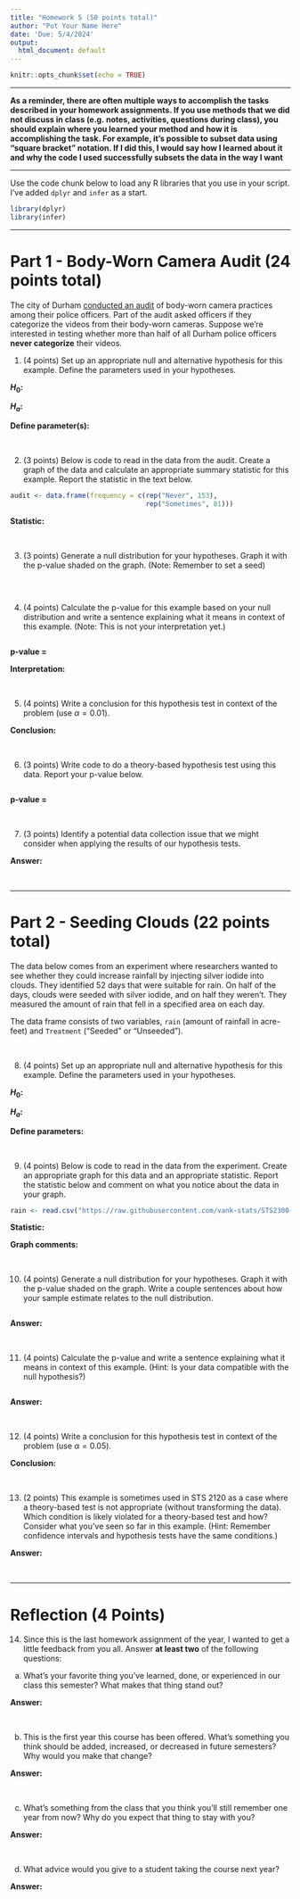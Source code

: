 ```yaml
---
title: "Homework 5 (50 points total)"
author: "Put Your Name Here"
date: 'Due: 5/4/2024'
output:
  html_document: default
---
```


```r
knitr::opts_chunk$set(echo = TRUE)
```

---

**As a reminder, there are often multiple ways to accomplish the tasks described in your homework assignments. If you use methods that we did not discuss in class (e.g. notes, activities, questions during class), you should explain where you learned your method and how it is accomplishing the task. For example, it's possible to subset data using "square bracket" notation. If I did this, I would say how I learned about it and why the code I used successfully subsets the data in the way I want**

---

Use the code chunk below to load any R libraries that you use in your script. I've added `dplyr` and `infer` as a start.

```r
library(dplyr)
library(infer)
```

---

# Part 1 - Body-Worn Camera Audit (24 points total)

The city of Durham  [conducted an audit](https://www.wral.com/audit-durham-police-officers-routinely-disregard-policies-on-bodycam-videos/19885934/) of body-worn camera practices among their police officers. Part of the audit asked officers if they categorize the videos from their body-worn cameras. Suppose we're interested in testing whether more than half of all Durham police officers **never categorize** their videos.


1. (4 points) Set up an appropriate null and alternative hypothesis for this example. Define the parameters used in your hypotheses.

**$H_0$:**

**$H_a$:**

**Define parameter(s):**

<br>


2. (3 points) Below is code to read in the data from the audit. Create a graph of the data and calculate an appropriate summary statistic for this example. Report the statistic in the text below.

```r
audit <- data.frame(frequency = c(rep("Never", 153), 
                                  rep("Sometimes", 81)))
```

**Statistic:**

<br>


3. (3 points) Generate a null distribution for your hypotheses. Graph it with the p-value shaded on the graph. (Note: Remember to set a seed)

```r

```

<br>


4. (4 points) Calculate the p-value for this example based on your null distribution and write a sentence explaining what it means in context of this example. (Note: This is not your interpretation yet.)

```r

```

**p-value =**

**Interpretation:**

<br>


5. (4 points) Write a conclusion for this hypothesis test in context of the problem (use $\alpha = 0.01$).

**Conclusion:**

<br>


6. (3 points) Write code to do a theory-based hypothesis test using this data. Report your p-value below.

```r

```

**p-value =**

<br>


7. (3 points) Identify a potential data collection issue that we might consider when applying the results of our hypothesis tests.

**Answer:**

<br>



---


# Part 2 - Seeding Clouds (22 points total)

The data below comes from an experiment where researchers wanted to see whether they could increase rainfall by injecting silver iodide into clouds. They identified 52 days that were suitable for rain. On half of the days, clouds were seeded with silver iodide, and on half they weren't. They measured the amount of rain that fell in a specified area on each day.

The data frame consists of two variables, `rain` (amount of rainfall in acre-feet) and `Treatment` ("Seeded" or "Unseeded").


<br>


8. (4 points) Set up an appropriate null and alternative hypothesis for this example. Define the parameters used in your hypotheses.

**$H_0$:**

**$H_a$:**

**Define parameters:**

<br>


9. (4 points) Below is code to read in the data from the experiment. Create an appropriate graph for this data and an appropriate statistic. Report the statistic below and comment on what you notice about the data in your graph.

```r
rain <- read.csv("https://raw.githubusercontent.com/vank-stats/STS2300-Spring2024/main/data/rainfall.csv")
```

**Statistic:**

**Graph comments:**

<br>


10. (4 points) Generate a null distribution for your hypotheses. Graph it with the p-value shaded on the graph. Write a couple sentences about how your sample estimate relates to the null distribution.

```r

```

**Answer:**

<br>


11. (4 points) Calculate the p-value and write a sentence explaining what it means in context of this example. (Hint: Is your data compatible with the null hypothesis?)

```r

```

**Answer:**

<br>


12. (4 points) Write a conclusion for this hypothesis test in context of the problem (use $\alpha = 0.05$).

**Conclusion:**

<br>


13. (2 points) This example is sometimes used in STS 2120 as a case where a theory-based test is not appropriate (without transforming the data). Which condition is likely violated for a theory-based test and how? Consider what you've seen so far in this example. (Hint: Remember confidence intervals and hypothesis tests have the same conditions.)

**Answer:**

<br>



---



# Reflection (4 Points)

14. Since this is the last homework assignment of the year, I wanted to get a little feedback from you all. Answer **at least two** of the following questions:

a. What's your favorite thing you've learned, done, or experienced in our class this semester? What makes that thing stand out?

**Answer:**

<br>


b. This is the first year this course has been offered. What's something you think should be added, increased, or decreased in future semesters? Why would you make that change?

**Answer:**

<br>


c. What's something from the class that you think you'll still remember one year from now? Why do you expect that thing to stay with you?

**Answer:**

<br>


d. What advice would you give to a student taking the course next year?

**Answer:**

<br>

